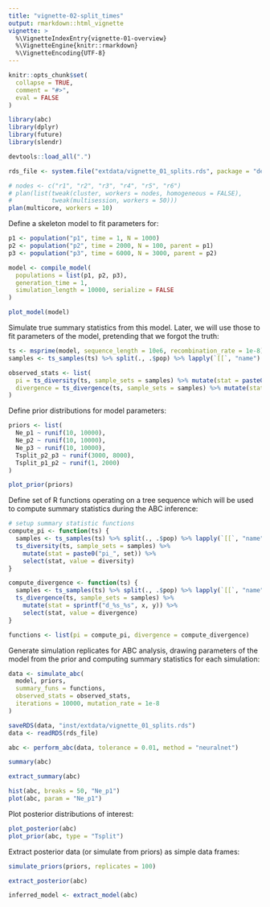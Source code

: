 ```yaml
---
title: "vignette-02-split_times"
output: rmarkdown::html_vignette
vignette: >
  %\VignetteIndexEntry{vignette-01-overview}
  %\VignetteEngine{knitr::rmarkdown}
  %\VignetteEncoding{UTF-8}
---
```


```r
knitr::opts_chunk$set(
  collapse = TRUE,
  comment = "#>",
  eval = FALSE
)
```

```r
library(abc)
library(dplyr)
library(future)
library(slendr)

devtools::load_all(".")
```

```r
rds_file <- system.file("extdata/vignette_01_splits.rds", package = "demografr")
```

```r
# nodes <- c("r1", "r2", "r3", "r4", "r5", "r6")
# plan(list(tweak(cluster, workers = nodes, homogeneous = FALSE),
#           tweak(multisession, workers = 50)))
plan(multicore, workers = 10)
```

Define a skeleton model to fit parameters for:

```r
p1 <- population("p1", time = 1, N = 1000)
p2 <- population("p2", time = 2000, N = 100, parent = p1)
p3 <- population("p3", time = 6000, N = 3000, parent = p2)

model <- compile_model(
  populations = list(p1, p2, p3),
  generation_time = 1,
  simulation_length = 10000, serialize = FALSE
)

plot_model(model)
```

Simulate true summary statistics from this model. Later, we will use those to fit parameters of the model, pretending that we forgot the truth:

```r
ts <- msprime(model, sequence_length = 10e6, recombination_rate = 1e-8) %>% ts_mutate(1e-8)
samples <- ts_samples(ts) %>% split(., .$pop) %>% lapply(`[[`, "name")

observed_stats <- list(
  pi = ts_diversity(ts, sample_sets = samples) %>% mutate(stat = paste0("pi_", set)) %>% select(stat, value = diversity),
  divergence = ts_divergence(ts, sample_sets = samples) %>% mutate(stat = sprintf("d_%s_%s", x, y)) %>% select(stat, value = divergence)
)
```

Define prior distributions for model parameters:

```r
priors <- list(
  Ne_p1 ~ runif(10, 10000),
  Ne_p2 ~ runif(10, 10000),
  Ne_p3 ~ runif(10, 10000),
  Tsplit_p2_p3 ~ runif(3000, 8000),
  Tsplit_p1_p2 ~ runif(1, 2000)
)

plot_prior(priors)
```

Define set of R functions operating on a tree sequence which will be used to compute summary statistics during the ABC inference:

```r
# setup summary statistic functions
compute_pi <- function(ts) {
  samples <- ts_samples(ts) %>% split(., .$pop) %>% lapply(`[[`, "name")
  ts_diversity(ts, sample_sets = samples) %>%
    mutate(stat = paste0("pi_", set)) %>%
    select(stat, value = diversity)
}

compute_divergence <- function(ts) {
  samples <- ts_samples(ts) %>% split(., .$pop) %>% lapply(`[[`, "name")
  ts_divergence(ts, sample_sets = samples) %>%
    mutate(stat = sprintf("d_%s_%s", x, y)) %>%
    select(stat, value = divergence)
}

functions <- list(pi = compute_pi, divergence = compute_divergence)
```

Generate simulation replicates for ABC analysis, drawing parameters of the model from the prior and computing summary statistics for each simulation:

```r
data <- simulate_abc(
  model, priors,
  summary_funs = functions,
  observed_stats = observed_stats,
  iterations = 10000, mutation_rate = 1e-8
)
```

```r
saveRDS(data, "inst/extdata/vignette_01_splits.rds")
data <- readRDS(rds_file)
```

```r
abc <- perform_abc(data, tolerance = 0.01, method = "neuralnet")
```

```r
summary(abc)
```

```r
extract_summary(abc)
```

```r
hist(abc, breaks = 50, "Ne_p1")
plot(abc, param = "Ne_p1")
```

Plot posterior distributions of interest:

```r
plot_posterior(abc)
plot_prior(abc, type = "Tsplit")
```

Extract posterior data (or simulate from priors) as simple data frames:

```r
simulate_priors(priors, replicates = 100)
```

```r
extract_posterior(abc)
```

```r
inferred_model <- extract_model(abc)
```
